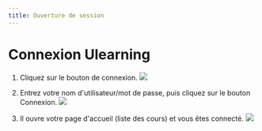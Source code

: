 ```yaml
--- 
title: Ouverture de session
--- 
```




# Connexion Ulearning

1. Cliquez sur le bouton de connexion.
![](/img/ulearning/student/login01.png)

2. Entrez votre nom d'utilisateur/mot de passe, puis cliquez sur le bouton Connexion.
![](/img/ulearning/student/login02.png)

3. Il ouvre votre page d'accueil (liste des cours) et vous êtes connecté.
![](/img/ulearning/student/login03.png)
